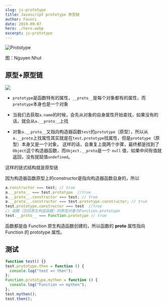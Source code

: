 ```yaml
---
slug: js-prototype
title: Javascript prototype 原型链
author: Favori
date: 2019-09-07
hero: ./hero.webp
excerpt: js-prototype
---
```


![Prototype](./hero.webp)


<div className={'img-desc'}>图：Nguyen Nhut</div>


## 原型+原型链

![](./prototype.webp)


* `prototype`是函数特有的属性，`__proto__`是每个对象都有的属性，而`prototype`本身也是一个对象

* 当我们去获取`a.name`的时候，会先从对象的自身属性开始查找，如果没有的话，就会从`a.__proto__`上找

* 对象`a.__proto__`又指向构造器函数`test`的`prototype`（原型），所以从`a.__proto`上找属性其实就是在`test.prototype`找属性，但是`prototype`（原型）本身又是一个对象，
这样的话，会重复上面两个步骤，最终都是找到了`Object`这个构造器函数，而`Object.__proto`是一个 `null` 值，如果中间有值就返回，没有就赋值`undefined`。

这样的链式结构就是原型链


因为构造器函数原型上的constructor是指向构造器函数自身的，所以

```js
a.constructor === test; // true
a.__proto__ === test.prototype  //true
a.__proto__.constructor === test; // true
a.__proto__.constructor === test.prototype.constructor; // true
test.prototype.constructor === test  //true
// 函数（包括原生构造函数）的原型对象为Function.prototype 
test.__proto__ === Function.prototype // true
```
函数都是由 Function 原生构造函数创建的，所以函数的 __proto__ 属性指向 Function 的 prototype 属性。

## 测试

```js
function test() {}
test.prototype.then = function () {
  console.log("test => then");
};
Function.prototype.mythen = function () {
  console.log("Function => mythen");
};
test.mythen();
test.then();
```

